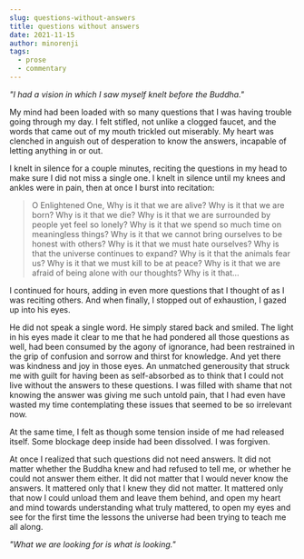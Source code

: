 ```yaml
---
slug: questions-without-answers
title: questions without answers
date: 2021-11-15
author: minorenji
tags:
  - prose
  - commentary
---
```


*"I had a vision in which I saw myself knelt before the Buddha."*

My mind had been loaded with so many questions that I was having trouble going through my day. I felt stifled, not unlike a clogged faucet, and the words that came out of my mouth trickled out miserably. My heart was clenched in anguish out of desperation to know the answers, incapable of letting anything in or out.

I knelt in silence for a couple minutes, reciting the questions in my head to make sure I did not miss a single one. I knelt in silence until my knees and ankles were in pain, then at once I burst into recitation:

>O Enlightened One, Why is it that we are alive? Why is it that we are born? Why is it that we die? Why is it that we are surrounded by people yet feel so lonely? Why is it that we spend so much time on meaningless things? Why is it that we cannot bring ourselves to be honest with others? Why is it that we must hate ourselves? Why is that the universe continues to expand? Why is it that the animals fear us? Why is it that we must kill to be at peace? Why is it that we are afraid of being alone with our thoughts? Why is it that...

I continued for hours, adding in even more questions that I thought of as I was reciting others. And when finally, I stopped out of exhaustion, I gazed up into his eyes. 

He did not speak a single word. He simply stared back and smiled. The light in his eyes made it clear to me that he had pondered all those questions as well, had been consumed by the agony of ignorance, had been restrained in the grip of confusion and sorrow and thirst for knowledge. And yet there was kindness and joy in those eyes. An unmatched generousity that struck me with guilt for having been as self-absorbed as to think that I could not live without the answers to these questions. I was filled with shame that not knowing the answer was giving me such untold pain, that I had even have wasted my time contemplating these issues that seemed to be so irrelevant now. 

At the same time, I felt as though some tension inside of me had released itself. Some blockage deep inside had been dissolved. I was forgiven.

At once I realized that such questions did not need answers. It did not matter whether the Buddha knew and had refused to tell me, or whether he could not answer them either. It did not matter that I would never know the answers. It mattered only that I knew they did not matter. It mattered only that now I could unload them and leave them behind, and open my heart and mind towards understanding what truly mattered, to open my eyes and see for the first time the lessons the universe had been trying to teach me all along.


*"What we are looking for is what is looking."*